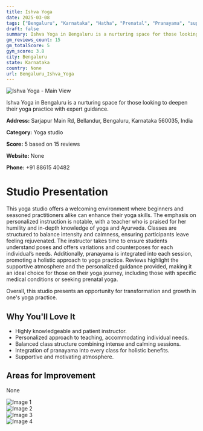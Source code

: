 ```yaml
---
title: Ishva Yoga
date: 2025-03-08
tags: ["Bengaluru", "Karnataka", "Hatha", "Prenatal", "Pranayama", "supportive atmosphere", "personalized instruction", "Bengaluru"]  
draft: false
summary: Ishva Yoga in Bengaluru is a nurturing space for those looking to deepen their yoga practice with expert guidance.
gm_reviews_count: 15
gm_totalScore: 5
gym_score: 3.8
city: Bengaluru
state: Karnataka
country: None
url: Bengaluru_Ishva_Yoga
---
```


<div className="aspect-[16/9] relative my-8">
  <img 
    src="https://lh3.googleusercontent.com/p/AF1QipMXAMwE0Sj3pHsWdsPvFUKFZ1vlronXvsk-CsKP=w1920-h1080-k-no"
    alt="Ishva Yoga - Main View"
    className="object-cover absolute inset-0 w-full h-full rounded-lg"
  />
</div>

Ishva Yoga in Bengaluru is a nurturing space for those looking to deepen their yoga practice with expert guidance.

**Address:** Sarjapur Main Rd, Bellandur, Bengaluru, Karnataka 560035, India

**Category:** Yoga studio

**Score:** 5 based on 15 reviews

**Website:** None

**Phone:** +91 88615 40482

# Studio Presentation

This yoga studio offers a welcoming environment where beginners and seasoned practitioners alike can enhance their yoga skills. The emphasis on personalized instruction is notable, with a teacher who is praised for her humility and in-depth knowledge of yoga and Ayurveda. Classes are structured to balance intensity and calmness, ensuring participants leave feeling rejuvenated. The instructor takes time to ensure students understand poses and offers variations and counterposes for each individual’s needs. Additionally, pranayama is integrated into each session, promoting a holistic approach to yoga practice. Reviews highlight the supportive atmosphere and the personalized guidance provided, making it an ideal choice for those on their yoga journey, including those with specific medical conditions or seeking prenatal yoga. 

Overall, this studio presents an opportunity for transformation and growth in one's yoga practice.

## Why You'll Love It

- Highly knowledgeable and patient instructor.
- Personalized approach to teaching, accommodating individual needs.
- Balanced class structure combining intense and calming sessions.
- Integration of pranayama into every class for holistic benefits.
- Supportive and motivating atmosphere.

## Areas for Improvement

None

<div className="grid grid-cols-1 xl:grid-cols-2 gap-4 my-8">
<div className="aspect-[4/3] relative"><img src="https://lh3.googleusercontent.com/p/AF1QipOWpWoI0PLVNAz6_JT7dYcDHFH7Ij3GqBApO0o9=w1920-h1080-k-no" alt="Image 1" className="object-cover absolute inset-0 w-full h-full rounded-lg" /></div>
<div className="aspect-[4/3] relative"><img src="https://lh5.googleusercontent.com/p/AF1QipNogsfc0DDNBRMZOzgT7VUh-fdMBxtrpWKyTGyW=w1920-h1080-k-no" alt="Image 2" className="object-cover absolute inset-0 w-full h-full rounded-lg" /></div>
<div className="aspect-[4/3] relative"><img src="https://lh3.googleusercontent.com/p/AF1QipPejV0GL3PW3J0mgnh1EJmrbTjJPgitnm6Ov1Jf=w1920-h1080-k-no" alt="Image 3" className="object-cover absolute inset-0 w-full h-full rounded-lg" /></div>
<div className="aspect-[4/3] relative"><img src="https://lh3.googleusercontent.com/p/AF1QipPOFrr_TUKYVp5g_yguOCua3Isrd_XedaxNAn38=w1920-h1080-k-no" alt="Image 4" className="object-cover absolute inset-0 w-full h-full rounded-lg" /></div>
</div>